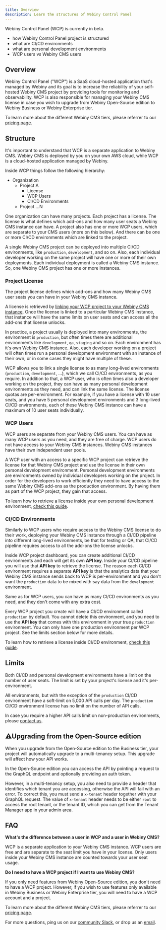 ```yaml
---
title: Overview
description: Learn the structures of Webiny Control Panel
---
```



<Alert type="info" title="Can I use this?">

Webiny Control Panel (WCP) is currently in beta.

</Alert>

<Alert type="success" title="What you'll learn">

- how Webiny Control Panel project is structured
- what are CI/CD environments
- what are personal development environments
- WCP users vs Webiny CMS users

</Alert>

## Overview

Webiny Control Panel ("WCP") is a SaaS cloud-hosted application that's managed by Webiny and its goal is to increase the reliability of your self-hosted Webiny CMS project by providing tools for monitoring and observability. WCP is also responsible for managing your Webiny CMS license in case you wish to upgrade from Webiny Open-Source edition to Webiny Business or Webiny Enterprise tier.

<Alert type="info" title="Webiny CMS Tiers">

To learn more about the different Webiny CMS tiers, please referrer to our [pricing page](https://www.webiny.com/pricing/).

</Alert>

## Structure

It's important to understand that WCP is a separate application to Webiny CMS. Webiny CMS is deployed by you on your own AWS cloud, while WCP is a cloud-hosted application managed by Webiny.

Inside WCP things follow the following hierarchy:

- Organization
  - Project A
    - License
    - WCP Users
    - CI/CD Environments
  - Project ...N

One organization can have many projects. Each project has a license. The license is what defines which add-ons and how many user seats a Webiny CMS instance can have. A project also has one or more WCP users, which are separate to your CMS users (more on this below). And there can be one or more CI/CD environments which are linked to the project.

<Alert type="info" title="What's a Webiny CMS instance?">

A single Webiny CMS project can be deployed into multiple CI/CD environments, like `production`, `development`, and so on. Also, each individual developer working on the same project will have one or more of their own deployments. Each individual deployment is called a Webiny CMS instance. So, one Webiny CMS project has one or more instances.

</Alert>

### Project License

The project license defines which add-ons and how many Webiny CMS user seats you can have in your Webiny CMS instance.

A license is retrieved by [linking your WCP project to your Webiny CMS instance](./link-a-project). Once the license is linked to a particular Webiny CMS instance, that instance will have the same limits on user seats and can access all the add-ons that license unlocks.

In practice, a project usually is deployed into many environments, the environment is `production`, but often times there are additional environments like `development`, `qa`, `staging` and so on. Each environment has it's own Webiny CMS instance. Also, each developer working on a project will often times run a personal development environment with an instance of their own, or in some cases they might have multiple of these.

WCP allows you to link a single license to as many long-lived environments (`production`, `development`, ...), which we call CI/CD environments, as you require. In addition to that, a WCP user, who is often times also a developer working on the project, they can have as many personal development environments as they need, and can link the same license. The license quotas are per-environment. For example, if you have a license with 10 user seats, and you have 5 personal development environments and 3 long-lived CI/CD environments, each of these Webiny CMS instance can have a maximum of 10 user seats individually.

### WCP Users

WCP users are separate from your Webiny CMS users. You can have as many WCP users as you need, and they are free of charge. WCP users do not have access to your Webiny CMS instances. Webiny CMS instances have their own independent user pools.

A WCP user with an access to a specific WCP project can retrieve the license for that Webiny CMS project and use the license in their own personal development environment. Personal development environments are environments owned by individual developers working on the project. In order for the developers to work efficiently they need to have access to the same Webiny CMS add-ons as the production environment. By having them as part of the WCP project, they gain that access.

<Alert type="info" title="Learn more">

To learn how to retrieve a license inside your own personal development environment, [check this guide](/docs/wcp/link-a-project#personal-development-environment).

</Alert>

### CI/CD Environments

Similarly to WCP users who require access to the Webiny CMS license to do their work, deploying your Webiny CMS instance through a CI/CD pipeline into different long-lived environments, be that for testing or QA, that CI/CD pipeline requires access to all the add-ons the license unlocks.

Inside WCP project dashboard, you can create additional CI/CD environments and each will get its own **API key**. Inside your CI/CD pipeline you will use that **API key** to retrieve the license. The reason each CI/CD environment requires a separate **API key** is that the analytics data that your Webiny CMS instance sends back to WCP is per-environment and you don't want the `production` data to be mixed with say data from the `development` environment.

Same as for WCP users, you can have as many CI/CD environments as you need, and they don't come with any extra cost.

Every WCP project you create will have a CI/CD environment called `production` by default. You cannot delete this environment, and you need to use the **API key** that comes with this environment in your true `production` environment. You can only have one production environment per WCP project. See the limits section below for more details.

<Alert type="info" title="Learn more">

To learn how to retrieve a license inside CI/CD environment, [check this guide](/docs/wcp/link-a-project#ci-cd-environment).

</Alert>

## Limits

Both CI/CD and personal development environments have a limit on the number of user seats. The limit is set by your project's license and it's per-environment.

All environments, but with the exception of the `production` CI/CD environment have a soft-limit on 5,000 API calls per day.
The `production` CI/CD environment license has no limit on the number of API calls.

<Alert type="info" title="Increasing the API call limit">

In case you require a higher API calls limit on non-production environments, please [contact us](mailto:support@webiny.com).

</Alert>

## ⚠Upgrading from the Open-Source edition

When you upgrade from the Open-Source edition to the Business tier, your project will automatically upgrade to a multi-tenancy setup. This upgrade will affect how your API works.

In the Open-Source edition you can access the API by pointing a request to the GraphQL endpoint and optionally providing an auth token.

However, in a multi-tenancy setup, you also need to provide a header that identifies which tenant you are accessing, otherwise the API will fail with an error. To correct this, you must send a `x-tenant` header together with your GraphQL request. The value of `x-tenant` header needs to be either `root` to access the root tenant, or the tenant ID, which you can get from the Tenant Manager app in your admin area.

## FAQ

**What's the difference between a user in WCP and a user in Webiny CMS?**

WCP is a separate application to your Webiny CMS instance. WCP users are free and are separate to the seat limit you have in your license. Only users inside your Webiny CMS instance are counted towards your user seat usage.

**Do I need to have a WCP project if I want to use Webiny CMS?**

If you only need features from Webiny Open-Source edition, you don't need to have a WCP project. However, if you wish to use features only available in Webiny Business or Webiny Enterprise tier, you will need to have a WCP account and a project.

<Alert type="info" title="Webiny CMS Tiers">

To learn more about the different Webiny CMS tiers, please referrer to our [pricing page](https://www.webiny.com/pricing/).

</Alert>

For more questions, ping us on our [community Slack](https://www.webiny.com/slack/), or drop us an [email](mailto:support@webiny.com).
